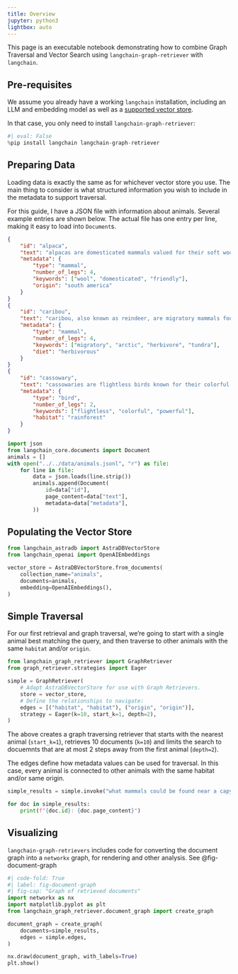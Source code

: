```yaml
---
title: Overview
jupyter: python3
lightbox: auto
---
```


This page is an executable notebook demonstrating how to combine Graph Traversal and Vector Search using `langchain-graph-retriever` with `langchain`.

## Pre-requisites

We assume you already have a working `langchain` installation, including an LLM and embedding model as well as a [supported vector store](/reference/Adapter.qmd).

In that case, you only need to install `langchain-graph-retriever`:

```python
#| eval: False
%pip install langchain langchain-graph-retriever
```

## Preparing Data

Loading data is exactly the same as for whichever vector store you use.
The main thing to consider is what structured information you wish to include in the metadata to support traversal.

For this guide, I have a JSON file with information about animals. Several example entries are shown below. The actual file has one entry per line, making it easy to load into `Document`s.

```json
{
    "id": "alpaca",
    "text": "alpacas are domesticated mammals valued for their soft wool and friendly demeanor.",
    "metadata": {
        "type": "mammal",
        "number_of_legs": 4,
        "keywords": ["wool", "domesticated", "friendly"],
        "origin": "south america"
    }
}
{
    "id": "caribou",
    "text": "caribou, also known as reindeer, are migratory mammals found in arctic regions.",
    "metadata": {
        "type": "mammal",
        "number_of_legs": 4,
        "keywords": ["migratory", "arctic", "herbivore", "tundra"],
        "diet": "herbivorous"
    }
}
{
    "id": "cassowary",
    "text": "cassowaries are flightless birds known for their colorful necks and powerful legs.",
    "metadata": {
        "type": "bird",
        "number_of_legs": 2,
        "keywords": ["flightless", "colorful", "powerful"],
        "habitat": "rainforest"
    }
}
```

```python
import json
from langchain_core.documents import Document
animals = []
with open("../../data/animals.jsonl", "r") as file:
    for line in file:
        data = json.loads(line.strip())
        animals.append(Document(
            id=data["id"],
            page_content=data["text"],
            metadata=data["metadata"],
        ))
```

## Populating the Vector Store

```python
from langchain_astradb import AstraDBVectorStore
from langchain_openai import OpenAIEmbeddings

vector_store = AstraDBVectorStore.from_documents(
    collection_name="animals",
    documents=animals,
    embedding=OpenAIEmbeddings(),
)
```

## Simple Traversal

For our first retrieval and graph traversal, we're going to start with a single animal best matching the query, and then traverse to other animals with the same `habitat` and/or `origin`.

```python
from langchain_graph_retriever import GraphRetriever
from graph_retriever.strategies import Eager

simple = GraphRetriever(
    # Adapt AstraDBVectorStore for use with Graph Retrievers.
    store = vector_store,
    # Define the relationships to navigate:
    edges = [("habitat", "habitat"), ("origin", "origin")],
    strategy = Eager(k=10, start_k=1, depth=2),
)
```

The above creates a graph traversing retriever that starts with the nearest animal (`start_k=1`), retrieves 10 documents (`k=10`) and limits the search to docuemnts that are at most 2 steps away from the first animal (`depth=2`).

The edges define how metadata values can be used for traversal. In this case, every animal is connected to other animals with the same habitat and/or same origin.

```python
simple_results = simple.invoke("what mammals could be found near a capybara")

for doc in simple_results:
    print(f"{doc.id}: {doc.page_content}")
```

## Visualizing

`langchain-graph-retrievers` includes code for converting the document graph into a `networkx` graph, for rendering and other analysis.
See @fig-document-graph

```python
#| code-fold: True
#| label: fig-document-graph
#| fig-cap: "Graph of retrieved documents"
import networkx as nx
import matplotlib.pyplot as plt
from langchain_graph_retriever.document_graph import create_graph

document_graph = create_graph(
    documents=simple_results,
    edges = simple.edges,
)

nx.draw(document_graph, with_labels=True)
plt.show()
```